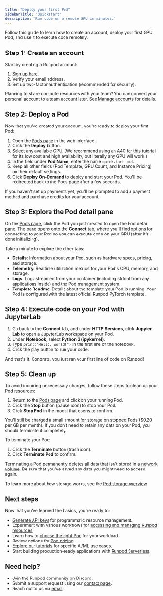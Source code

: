 ```yaml
---
title: "Deploy your first Pod"
sidebarTitle: "Quickstart"
description: "Run code on a remote GPU in minutes."
---
```


Follow this guide to learn how to create an account, deploy your first GPU Pod, and use it to execute code remotely.

## Step 1: Create an account

Start by creating a Runpod account:

1. [Sign up here](https://www.console.runpod.io/signup).
2. Verify your email address.
3. Set up two-factor authentication (recommended for security).

<Tip>

Planning to share compute resources with your team? You can convert your personal account to a team account later. See [Manage accounts](/get-started/manage-accounts) for details.

</Tip>

## Step 2: Deploy a Pod

Now that you've created your account, you're ready to deploy your first Pod:

1. Open the [Pods page](https://www.console.runpod.io/pods) in the web interface.
2. Click the **Deploy** button.
3. Select any available GPU. (We recommend using an A40 for this tutorial for its low cost and high availability, but literally any GPU will work.)
4. In the field under **Pod Name**, enter the name `quickstart-pod`.
5. Keep all other fields (Pod Template, GPU Count, and Instance Pricing) on their default settings.
6. Click **Deploy On-Demand** to deploy and start your Pod. You'll be redirected back to the Pods page after a few seconds.

<Note>

If you haven't set up payments yet, you'll be prompted to add a payment method and purchase credits for your account.

</Note>

## Step 3: Explore the Pod detail pane

On the [Pods page](https://www.console.runpod.io/pods), click the Pod you just created to open the Pod detail pane. The pane opens onto the **Connect** tab, where you'll find options for connecting to your Pod so you can execute code on your GPU (after it's done initializing).

Take a minute to explore the other tabs: 

- **Details**: Information about your Pod, such as hardware specs, pricing, and storage.
- **Telemetry**: Realtime utilization metrics for your Pod's CPU, memory, and storage.
- **Logs**: Logs streamed from your container (including stdout from any applications inside) and the Pod management system.
- **Template Readme**: Details about the template your Pod is running. Your Pod is configured with the latest official Runpod PyTorch template.

## Step 4: Execute code on your Pod with JupyterLab

1. Go back to the **Connect** tab, and under **HTTP Services**, click **Jupyter Lab** to open a JupyterLab workspace on your Pod.
2. Under **Notebook**, select **Python 3 (ipykernel)**.
3. Type `print("Hello, world!")` in the first line of the notebook.
4. Click the play button to run your code.

And that's it. Congrats, you just ran your first line of code on Runpod!

## Step 5: Clean up

To avoid incurring unnecessary charges, follow these steps to clean up your Pod resources:

1. Return to the [Pods page](https://www.console.runpod.io/pods) and click on your running Pod.
2. Click the **Stop** button (pause icon) to stop your Pod.
3. Click **Stop Pod** in the modal that opens to confirm.

You'll still be charged a small amount for storage on stopped Pods (\$0.20 per GB per month). If you don't need to retain any data on your Pod, you should terminate it completely.

To terminate your Pod:

1. Click the **Terminate** button (trash icon).
2. Click **Terminate Pod** to confirm.

<Warning>

Terminating a Pod permanently deletes all data that isn't stored in a [network volume](/storage/network-volumes). Be sure that you've saved any data you might need to access again.

To learn more about how storage works, see the [Pod storage overview](/pods/storage/types).

</Warning>

## Next steps

Now that you've learned the basics, you're ready to:

* [Generate API keys](/get-started/api-keys) for programmatic resource management.
* Experiment with various workflows for [accessing and managing Runpod resources](/get-started/connect-to-runpod).
* Learn how to [choose the right Pod](/pods/choose-a-pod) for your workload.
* Review options for [Pod pricing](/pods/pricing).
* [Explore our tutorials](/tutorials/introduction/overview) for specific AI/ML use cases.
* Start building production-ready applications with [Runpod Serverless](/serverless/overview).

## Need help?

* Join the Runpod community [on Discord](https://discord.gg/cUpRmau42V).
* Submit a support request using our [contact page](https://contact.runpod.io/hc/requests/new).
* Reach out to us via [email](mailto:help@runpod.io).
